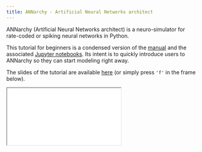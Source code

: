 ```yaml
---
title: ANNarchy - Artificial Neural Networks architect
---
```

ANNarchy (Artificial Neural Networks architect) is a neuro-simulator for rate-coded or spiking neural networks in Python.

This tutorial for beginners is a condensed version of the [manual](/manual/index.qmd)  and the associated [Jupyter notebooks](/notebooks/index.qmd). Its intent is to quickly introduce users to ANNarchy so they can start modeling right away. 

The slides of the tutorial are available [here](presentation.qmd){target="_blank"} (or simply press `'f'` in the frame below).

<div>

```{=html}
<iframe class="slide-deck" src="presentation.html"></iframe>
```

</div>